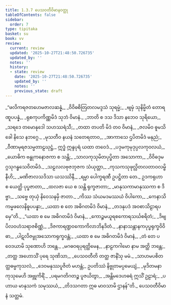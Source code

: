 ```yaml
---
title: 1.3.7 ပေသဝတီဝိမာနဝတ္ထု
tableOfContents: false
sidebar:
  order: 7
type: tipitaka
basket: su
book: vv
review:
  current: review
  updated: '2025-10-27T21:48:50.726735'
  updated_by: ''
  notes: ''
  history:
  - state: review
    date: '2025-10-27T21:48:50.726735'
    updated_by: ''
    notes: ''
    previous_state: draft
---
```



<ReviewStatus review={frontmatter.review} showDetails={true} />

<HypothesisAnnotation frontmatter={frontmatter} />

<DynamicBreadcrumb />

<Division number="646" book="vv" e="ch" v="19" p="50">

<Paragraph number="485" type="verses" book="vv">
_“ဖလိကရဇတဟေမဇာလဆန္နံ,_  
_ဝိဝိဓစိတြတလမဒ္ဒသံ သုရမ္မံ;_  
_ဗျမှံ သုနိမ္မိတံ တောရဏူပပန္နံ,_  
_ရုစကုပကိဏ္ဏမိဒံ သုဘံ ဝိမာနံ._  

</Paragraph>

</Division>
<Division number="647" book="vv" e="ch" v="19" p="51">

<Paragraph number="486" type="verses" book="vv">
_ဘာတိ စ ဒသ ဒိသာ နဘေဝ သုရိယော,_  
_သရဒေ တမောနုဒေါ သဟဿရံသီ;_  
_တထာ တပတိ မိဒံ တဝ ဝိမာနံ,_  
_ဇလမိဝ ဓူမသိခေါ နိသေ နဘဂ္ဂေ._  

</Paragraph>

</Division>
<Division number="648" book="vv" e="ch" v="19" p="51">

<Paragraph number="487" type="verses" book="vv">
_မုသတီဝ နယနံ သတေရတာဝ,_  
_အာကာသေ ဌပိတမိဒံ မနုညံ;_  
_ဝီဏာမုရဇသမ္မတာဠဃုဋ္ဌံ,_  
ဣဒ္ဓံ ဣန္ဒပုရံ ယထာ တဝေဒံ._  

</Paragraph>

</Division>
<Division number="649" book="vv" e="ch" v="19" p="51">

<Paragraph number="488" type="verses" book="vv">
_ပဒုမကုမုဒုပ္ပလကုဝလယံ,_  
_ယောဓိက ဗန္ဓုကနောဇကာ စ သန္တိ;_  
_သာလကုသုမိတပုပ္ဖိတာ အသောကာ,_  
_ဝိဝိဓဒုမဂ္ဂသုဂန္ဓသေဝိတမိဒံ._  

</Paragraph>

</Division>
<Division number="650" book="vv" e="ch" v="19" p="51">

<Paragraph number="489" type="verses" book="vv">
_သဠလလဗုဇဘုဇက သံယုတ္တာ,_  
_ကုသကသုဖုလ္လိတလတာဝလမ္ဗိနီဟိ;_  
_မဏိဇာလသဒိသာ ယသဿိနီ,_  
_ရမ္မာ ပေါက္ခရဏီ ဥပဋ္ဌိတာ တေ._  

</Paragraph>

</Division>
<Division number="651" book="vv" e="ch" v="19" p="51">

<Paragraph number="490" type="verses" book="vv">
ဥဒကရုဟာ စ ယေတ္ထိ ပုပ္ဖဇာတာ,_  
_ထလဇာ ယေ စ သန္တိ ရုက္ခဇာတာ;_  
_မာနုသကာမာနုဿကာ စ ဒိဗ္ဗာ,_  
_သဗ္ဗေ တုယှံ နိဝေသနမှိ ဇာတာ._  

</Paragraph>

</Division>
<Division number="652" book="vv" e="ch" v="19" p="51">

<Paragraph number="491" type="verses" book="vv">
_ကိဿ သံယမဒမဿယံ ဝိပါကော,_  
_ကေနာသိ ကမ္မဖလေနိဓူပပန္နာ;_  
_ယထာ စ တေ အဓိဂတမိဒံ ဝိမာနံ,_  
_တဒနုပဒံ အဝစာသိဠာရပမှေ”တိ._  

</Paragraph>

</Division>
<Division number="653" book="vv" e="ch" v="19" p="52">

<Paragraph number="492" type="verses" book="vv">
_“ယထာ စ မေ အဓိဂတမိဒံ ဝိမာနံ,_  
_ကောဉ္စမယူရစကောရသင်္ဃစရိတံ;_  
_ဒိဗျပိလဝဟံသရာဇစိဏ္ဏံ,_  
_ဒိဇကာရဏ္ဍဝကောကိလာဘိနဒိတံ._  

</Paragraph>

</Division>
<Division number="654" book="vv" e="ch" v="19" p="52">

<Paragraph number="493" type="verses" book="vv">
_နာနာသန္တာနကပုပ္ဖရုက္ခဝိဝိဓာ,_  
_ပါဋလိဇမ္ဗုအသောကရုက္ခဝန္တံ;_  
_ယထာ စ မေ အဓိဂတမိဒံ ဝိမာနံ,_  
_တံ တေ ပဝေဒယာမိ သုဏောဟိ ဘန္တေ._  

</Paragraph>

</Division>
<Division number="655" book="vv" e="ch" v="19" p="52">

<Paragraph number="494" type="verses" book="vv">
_မဂဓဝရပုရတ္ထိမေန,_  
_နာဠကဂါမော နာမ အတ္ထိ ဘန္တေ;_  
_တတ္ထ အဟောသိံ ပုရေ သုဏိသာ,_  
_ပေသဝတီတိ တတ္ထ ဇာနိံသု မမံ._  

</Paragraph>

</Division>
<Division number="656" book="vv" e="ch" v="19" p="52">

<Paragraph number="495" type="verses" book="vv">
_သာဟမပစိတတ္ထဓမ္မကုသလံ,_  
_ဒေဝမနုဿပူဇိတံ မဟန္တံ;_  
ဥပတိဿံ နိဗ္ဗုတမပ္ပမေယျံ,_  
_မုဒိတမနာ ကုသုမေဟိ အဗ္ဘုကိရိံ._  

</Paragraph>

</Division>
<Division number="657" book="vv" e="ch" v="19" p="52">

<Paragraph number="496" type="verses" book="vv">
_ပရမဂတိဂတဉ္စ ပူဇယိတွာ,_  
_အန္တိမဒေဟဓရံ ဣသိံ ဥဠာရံ;_  
_ပဟာယ မာနုသကံ သမုဿယံ,_  
_တိဒသဂတာ ဣဓ မာဝသာမိ ဌာနန်”တိ._  


</Paragraph>
</Division>

<Paragraph number="497" type="center" book="vv">
ပေသဝတီဝိမာနံ သတ္တမံ.
</Paragraph>